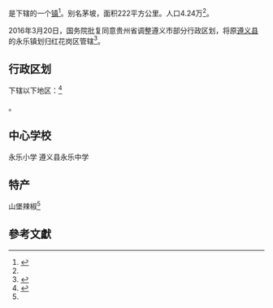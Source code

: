 {{中国乡级行政区
|总面积 = 222.2平方公里<ref name="永乐镇概况">{{cite web|url=http://www.gzjcdj.gov.cn/wcqx/detailView.jsp?id=6573|title=永乐镇 概况|publisher=贵州省农村综合经济信息中心|deadurl=yes|archiveurl=https://web.archive.org/web/20160304102720/http://www.gzjcdj.gov.cn/wcqx/detailView.jsp?id=6573|archivedate=2016-03-04}}</ref>
|总人口 = 42,411人<ref name="永乐镇概况"/>
|GDP = 3.46億[[人民幣|人民幣]]<ref name="永乐镇概况"/>
|52/03/02/111/000}}

'''{{PAGENAMEBASE}}'''是{{PRC admin/fullname|52/03/02/111/000|3}}下辖的一个[[镇|镇]]<ref>{{PRC admin/ref sgc|{{PRC admin/parent|52/03/02/111/000}}}}</ref>。别名茅坡，面积222平方公里。人口4.24万<ref name="永乐镇概况"/>。

2016年3月20日，国务院批复同意贵州省调整遵义市部分行政区划，将原[[遵义县|遵义县]]的永乐镇划归红花岗区管辖<ref>{{Cite web |url=http://xzqh.mca.gov.cn/ssdescription?dcps=52&dcpid=2016 |title=国务院关于同意贵州省调整遵义市部分行政区划的批复（国函〔2016〕56号） |accessdate=2017-09-01 |archive-date=2017-09-02 |archive-url=https://web.archive.org/web/20170902003812/http://xzqh.mca.gov.cn/ssdescription?dcps=52&dcpid=2016 |dead-url=no }}</ref>。

== 行政区划 ==
{{PAGENAMEBASE}}下辖以下地区：<ref>{{PRC admin/ref sgc|52/03/02/111/000}}</ref>

{{PRC admin/children|52/03/02/111/000}}。

== 中心学校 ==
永乐小学  遵义县永乐中学

== 特产 ==
山堡辣椒<ref name="永乐镇概况"/>

==參考文獻==
{{Reflist|2}}

{{贵州行政区划小作品}}

{{PRC admin/navcat|52/03/02/111/000}}